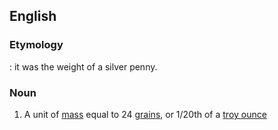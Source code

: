 ==English==

===Etymology===
{{compound|en|penny|weight}}: it was the weight of a silver penny.

===Noun===
{{wikipedia}}
{{en-noun}}

# A unit of [[mass]] equal to 24 [[grain]]s, or 1/20th of a [[troy ounce]]